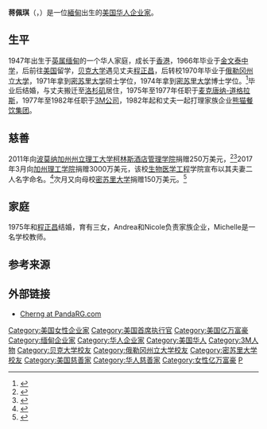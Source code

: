 {{Infobox person
| name               = 蒋佩琪<br>Peggy Cherng
| image              = Peggy_Cherng.jpg
| alt                = 
| caption            = 
| birth_name         = 
| birth_date         = {{birth year and age|1947}}<ref name=Forbes/>
| birth_place        = {{MMR-1937}}
| death_date         = 
| death_place        = 
| nationality        ={{USA}}
| other_names        = 
| occupation         = 企业家，慈善家
| known_for          = [[熊猫餐饮集团|熊猫餐饮集团]]联合创始人
| net_worth          = 17亿美元 （2019年6月）<ref name=Forbes>{{cite web |title=Forbes profile: Peggy Cherng |url=https://www.forbes.com/profile/peggy-cherng/ |magazine=[[Forbes|Forbes]] |accessdate=24 September 2018 |archive-date=2019-12-18 |archive-url=https://web.archive.org/web/20191218144906/https://www.forbes.com/profile/peggy-cherng/ |dead-url=no }}</ref>
| alma_mater         = [[贝克大学|贝克大学]]<br>[[俄勒冈州立大学|俄勒冈州立大学]]<br>[[密苏里大学|密苏里大学]]
| spouse             = {{marriage|[[程正昌|程正昌]]|1975}}
| children           = 3<ref name="SEATTLETIMES2008">{{citation |last=Hirsch |first=Jerry |url=http://seattletimes.com/html/businesstechnology/2008149147_panda31.html |title=Profile: Andrew Cherng, Panda Express founder |newspaper=[[Seattle_Times|Seattle Times]] |date=2008-08-31 |accessdate=2018-04-30 |archive-date=2015-02-05 |archive-url=https://web.archive.org/web/20150205215928/http://seattletimes.com/html/businesstechnology/2008149147_panda31.html |dead-url=no }}</ref>
| parents            = 
| module             = {{Infobox scientist | embed=yes
  | fields            = [[计算机科学|计算机科学]]
  | workplaces        = {{ublist|[[麦克唐纳-道格拉斯公司|麦克唐纳-道格拉斯公司]]|[[3M公司|3M公司]]}}
  | thesis_title      = Computer analysis of chest radiographs using size and shape descriptors
  | thesis_url        = https://search.proquest.com/docview/302753191/
  | thesis_year       = 1974
  | doctoral_advisor  = 
  | academic_advisors = 
  | known_for         = 
  }}
}}
'''蒋佩琪'''（{{lang-en|Peggy Cherng}}，{{bd|1947年||}}）是一位[[緬甸|緬甸]]出生的[[美国华人|美国华人]][[企业家|企业家]]。

==生平==
1947年出生于[[英屬緬甸|英属缅甸]]的一个华人家庭，成长于[[香港|香港]]，1966年毕业于[[金文泰中学|金文泰中学]]，后前往[[美国|美国]]留学，[[贝克大学|贝克大学]]遇见丈夫[[程正昌|程正昌]]，后转校1970年毕业于[[俄勒冈州立大学|俄勒冈州立大学]]，1971年拿到[[密苏里大学|密苏里大学]]硕士学位，1974年拿到[[密苏里大学|密苏里大学]]博士学位。<ref name=forbes1>{{cite web|url=https://www.forbes.com/sites/denizcam/2019/06/06/rihanna-celine-dion-safra-catz-immigrant-self-made-women-america-successful-entrepreneur/#2bd1183e5b23|title=Rihanna, Celine Dion, Safra Catz: Here Are The Most Successful Immigrant Women In The U.S.|website=forbes.com|date=2019-06-06|accessdate=2019-06-19|archive-date=2020-11-04|archive-url=https://web.archive.org/web/20201104100058/https://www.forbes.com/sites/denizcam/2019/06/06/rihanna-celine-dion-safra-catz-immigrant-self-made-women-america-successful-entrepreneur/#2bd1183e5b23|dead-url=no}}</ref>毕业后结婚，与丈夫搬迁至[[洛杉矶|洛杉矶]]居住，1975年至1977年任职于[[麦克唐纳-道格拉斯|麦克唐纳-道格拉斯]]，1977年至1982年任职于[[3M公司|3M公司]]，1982年起和丈夫一起打理家族企业[[熊猫餐饮集团|熊猫餐饮集团]]。

==慈善==
2011年向[[波莫纳加州州立理工大学|波莫纳加州州立理工大学]][[柯林斯酒店管理学院|柯林斯酒店管理学院]]捐赠250万美元，<ref name="fc-2011feb28">{{cite news |url=https://www.fastcasual.com/news/panda-express-founders-pledge-25-million/ |title=Panda Express founders pledge $2.5 million |website=Fast Casual |date=February 28, 2011 |author=<!--Staff writer(s); no by-line.--> |accessdate=2020-07-18 |archive-date=2020-07-18 |archive-url=https://web.archive.org/web/20200718042826/https://www.fastcasual.com/news/panda-express-founders-pledge-25-million/ |dead-url=no }}</ref><ref name="sbs-2011mar04">{{cite news |url=http://www.sbsun.com/article/ZZ/20110304/NEWS/110308713 |title=Panda's pledge: Founders donate $2.5M to Cal Poly Pomona |newspaper=[[San_Bernardino_Sun|San Bernardino Sun]] |date=March 4, 2011 |first=Erick |last=Galindo |archive-url=https://web.archive.org/web/20170405064535/http://www.sbsun.com/article/ZZ/20110304/NEWS/110308713 |archive-date=2017-04-05 |url-status=dead}}</ref>2017年3月向[[加州理工学院|加州理工学院]]捐赠3000万美元，该校[[生物医学工程|生物医学工程]]学院宣布以其夫妻二人名字命名。<ref name="psn-2017mar28">{{cite news |url=http://www.pasadenastarnews.com/social-affairs/20170328/panda-express-founders-donate-30-million-to-caltech-in-hopes-of-inspiring-other-immigrants |title=Panda Express founders donate $30 million to Caltech in hopes of inspiring other immigrants |newspaper=[[Pasadena_Star-News|Pasadena Star-News]] |date=March 28, 2017 |first=Jason |last=Henry |accessdate=2020-07-18 |archive-date=2017-08-31 |archive-url=https://web.archive.org/web/20170831043523/http://www.pasadenastarnews.com/social-affairs/20170328/panda-express-founders-donate-30-million-to-caltech-in-hopes-of-inspiring-other-immigrants |dead-url=no }}</ref>次月又向母校[[密苏里大学|密苏里大学]]捐赠150万美元。<ref name="slpd-2017apr28">{{cite news |url=http://www.stltoday.com/news/local/education/panda-express-execs-give-million-to-mizzou/article_91c7b659-b1ff-522d-9b63-81ad3689a383.html |title=Panda Express execs give $1.5 million to Mizzou |newspaper=[[St._Louis_Post-Dispatch|St. Louis Post-Dispatch]] |date=April 28, 2017 |first=Ashley |last=Jost |accessdate=2020-07-18 |archive-date=2020-04-16 |archive-url=https://web.archive.org/web/20200416183924/https://www.stltoday.com/news/local/education/panda-express-execs-give-million-to-mizzou/article_91c7b659-b1ff-522d-9b63-81ad3689a383.html |dead-url=no }}</ref>

==家庭==
1975年和[[程正昌|程正昌]]结婚，育有三女，Andrea和Nicole负责家族企业，Michelle是一名学校教师。

==参考来源==
{{Reflist}}

==外部链接==
*[https://www.pandarg.com/peggy-cherng Cherng at PandaRG.com] {{Wayback|url=https://www.pandarg.com/peggy-cherng |date=20170419212810 }}

{{DEFAULTSORT:J}}
[[Category:美国女性企业家|Category:美国女性企业家]]
[[Category:美国首席执行官|Category:美国首席执行官]]
[[Category:美国亿万富豪|Category:美国亿万富豪]]
[[Category:缅甸企业家|Category:缅甸企业家]]
[[Category:华人企业家|Category:华人企业家]]
[[Category:美国华人|Category:美国华人]]
[[Category:3M人物|Category:3M人物]]
[[Category:贝克大学校友|Category:贝克大学校友]]
[[Category:俄勒冈州立大学校友|Category:俄勒冈州立大学校友]]
[[Category:密苏里大学校友|Category:密苏里大学校友]]
[[Category:美国慈善家|Category:美国慈善家]]
[[Category:华人慈善家|Category:华人慈善家]]
[[Category:女性亿万富豪|Category:女性亿万富豪]]
[[Category:蔣姓|P]]